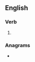 ==English==

===Verb===
{{head|en|present participle}}

# {{present participle of|preambulate|lang=en|nocat=1}}

===Anagrams===
* {{anagrams|en|perambulating}}